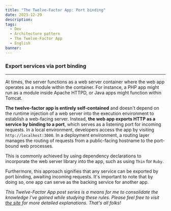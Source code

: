 ```yaml
---
title: "The Twelve-Factor App: Port binding"
date: 2023-12-29
description:
tags:
  - Dev
  - Architecture pattern
  - The Twelve-Factor App
  - English
banner:
---
```


### Export services via port binding

---

At times, the server functions as a web server container where the web app
operates as a module within the container. For instance, a PHP app might run as
a module inside Apache HTTPD, or Java apps might function within Tomcat.

**The twelve-factor app is entirely self-contained** and doesn't depend on the
runtime injection of a web server into the execution environment to establish a
web-facing server. Instead, **the web app exports HTTP as a service by binding
to a port**, which serves as a listening port for incoming requests. In a local
environment, developers access the app by visiting `http://localhost:3000`.
In a deployment environment, a routing layer manages the routing of requests
from a public-facing hostname to the port-bound web processes.

This is commonly achieved by using dependency declarations to incorporate the
web server library into the app, such as using `Thin` for `Ruby`.

Furthermore, this approach signifies that any service can be exported by port
binding, awaiting incoming requests. It's important to note that by doing so,
one app can serve as the backing service for another app.

_This Twelve-Factor App post series is a means for me to consolidate
the knowledge I've gained while studying these rules. Please feel free to visit 
[the site](https://12factor.net/) for more detailed explanations.
That's all folks!_